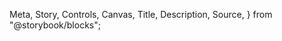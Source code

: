   Meta,
  Story,
  Controls,
  Canvas,
  Title,
  Description,
  Source,
} from "@storybook/blocks";

<Meta of={SelectStories} title="Docs" />

<Title />
<Description />
**Table of content:**

- [Overview](#overview)
- [Properties](#properties)

## Overview

Import `SelectModule` to your module before using `<ngx-select>` component

```ts
import { SelectModule } from "ngx-relic";

@NgModule({
  declarations: [AppComponent],
  imports: [BrowserModule, SelectModule],
  bootstrap: [AppComponent],
})
export class AppModule {}
```

Using `<ngx-select>` component in the html template

<Source of={SelectStories.Placeholder} />
<Canvas of={SelectStories.Placeholder} />

## Properties

<Controls />
